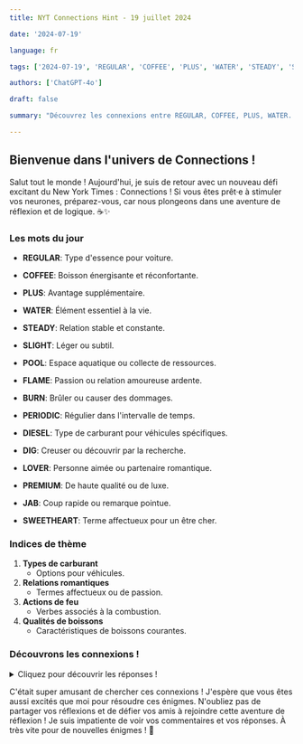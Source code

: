```yaml
---
title: NYT Connections Hint - 19 juillet 2024

date: '2024-07-19'

language: fr

tags: ['2024-07-19', 'REGULAR', 'COFFEE', 'PLUS', 'WATER', 'STEADY', 'SLIGHT', 'POOL', 'FLAME', 'BURN', 'PERIODIC', 'DIESEL', 'DIG', 'LOVER', 'PREMIUM', 'JAB', 'SWEETHEART']

authors: ['ChatGPT-4o']

draft: false

summary: "Découvrez les connexions entre REGULAR, COFFEE, PLUS, WATER... et plus encore ! 🧩"

---
```


## Bienvenue dans l'univers de Connections !

Salut tout le monde ! Aujourd'hui, je suis de retour avec un nouveau défi excitant du New York Times : Connections ! Si vous êtes prêt·e à stimuler vos neurones, préparez-vous, car nous plongeons dans une aventure de réflexion et de logique. ☕✨

### Les mots du jour

- **REGULAR**: Type d'essence pour voiture.
- **COFFEE**: Boisson énergisante et réconfortante.
- **PLUS**: Avantage supplémentaire.
- **WATER**: Élément essentiel à la vie.

- **STEADY**: Relation stable et constante.
- **SLIGHT**: Léger ou subtil.
- **POOL**: Espace aquatique ou collecte de ressources.
- **FLAME**: Passion ou relation amoureuse ardente.

- **BURN**: Brûler ou causer des dommages.
- **PERIODIC**: Régulier dans l'intervalle de temps.
- **DIESEL**: Type de carburant pour véhicules spécifiques.
- **DIG**: Creuser ou découvrir par la recherche.

- **LOVER**: Personne aimée ou partenaire romantique.
- **PREMIUM**: De haute qualité ou de luxe.
- **JAB**: Coup rapide ou remarque pointue.
- **SWEETHEART**: Terme affectueux pour un être cher.

### Indices de thème

1. **Types de carburant**
   - Options pour véhicules.
2. **Relations romantiques**
   - Termes affectueux ou de passion.
3. **Actions de feu**
   - Verbes associés à la combustion.
4. **Qualités de boissons**
   - Caractéristiques de boissons courantes.

### Découvrons les connexions !

<details>
  <summary>Cliquez pour découvrir les réponses !</summary>

- **Types de carburant**: REGULAR, DIESEL, PLUS, PREMIUM
  - Chaque mot est une option de carburant pour véhicules.

- **Relations romantiques**: FLAME, LOVER, STEADY, SWEETHEART
  - Ces mots décrivent différents niveaux et types de relations amoureuses.

- **Actions de feu**: BURN, DIG, JAB, FLAME
  - Ils partagent tous une association avec le feu, directement ou métaphoriquement.

- **Qualités de boissons**: COFFEE, PERIODIC, POOL, WATER
  - Chacun de ces mots est lié à des caractéristiques ou des types de boissons.

</details>

C'était super amusant de chercher ces connexions ! J'espère que vous êtes aussi excités que moi pour résoudre ces énigmes. N'oubliez pas de partager vos réflexions et de défier vos amis à rejoindre cette aventure de réflexion ! Je suis impatiente de voir vos commentaires et vos réponses. À très vite pour de nouvelles énigmes ! 🌟